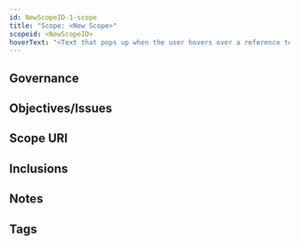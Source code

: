 ```yaml
---
id: NewScopeID-1-scope
title: "Scope: <New Scope>"
scopeid: <NewScopeID>
hoverText: "<Text that pops up when the user hovers over a reference to this item>"
---
```

<!--A scope is something within which concepts can be associated with terms, thereby creating a vocabulary that can be used to meaningfully express ideas, arguments, etc.
Please fill in the placeholders in this file as follows:
- `<NewScopeID>`: identifier of the scope being defined;
- `<New Scope>`: word or phrase that is used in the title of the scope definition document;
-->

## Governance
<!--This section identifies the organizational body (Jurisdiction) that governs the scope. Optionally, a reference to the governance framework/procedures may be made.-->

## Objectives/Issues
<!--State the purpose for having the scope in terms of objectives that are aimed for and/or issues that are to be addressed.-->

## Scope URI
<!--Optionally specify the URI by which this scope may be identified-->

## Inclusions
<!--This scope may include other scopes, which means that everything in that other scope is also considered part of this scope. In case of collisions, this scope MUST provide a means to resolve such conflicts without modifying anything in included scopes. For eSSIF-Lab, we include `essifLabTerminology`-->

## Notes
<!--Anything els that's worth mentioning.-->

## Tags
<!--Add hash tags here that allow us to group concepts in useful ways.-->

<!--
---
## Footnotes

[//]: # This (optional) section contains any footnotes that may have been specified in the text above.

[^1]: the text for footnote [^1] goes here.

-->
